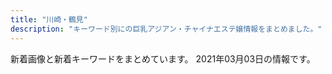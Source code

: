 ```yaml
---
title: "川崎・鶴見"
description: "キーワード別にの巨乳アジアン・チャイナエステ嬢情報をまとめました。"
---
```


新着画像と新着キーワードをまとめています。
2021年03月03日の情報です。

<DmmAffiliateIns />
<KeywordTable
  shops={
    [
    {
        "img_links": [],
        "keywords": {},
        "station": "JR\u9db4\u898b\u99c5\u6771\u53e3",
        "name": "GooD",
        "url": "http://good.abnavi.info/"
    },
    {
        "name": "Yulala",
        "station": "JR\u9db4\u898b\u99c5\u6771\u53e3",
        "img_links": [
            "http://esthe-heal.com/staff/kana/01mb.jpg",
            "http://esthe-heal.com/staff/momo/01.jpg",
            "http://esthe-heal.com/staff/yuyu/01mb.jpg",
            "http://esthe-heal.com/img/ttl_staff.png",
            "http://esthe-heal.com/staff/kaori/01.jpg",
            "http://esthe-heal.com/img/ttl_wnew.png",
            "http://esthe-heal.com/staff/sakura/01mb.jpg",
            "http://esthe-heal.com/staff/sizuka/01.jpg",
            "http://esthe-heal.com/staff/haruna/01.jpg",
            "http://esthe-heal.com/staff/rubi/01.jpg",
            "http://esthe-heal.com/staff/miho/01.jpg",
            "http://esthe-heal.com/img/link/koko_234x60.png",
            "http://esthe-heal.com/i/files/homeimg.jpg",
            "http://esthe-heal.com/staff/miho/01mb.jpg",
            "http://esthe-heal.com/staff/kana/01.jpg",
            "http://esthe-heal.com/staff/rui/01.jpg",
            "http://esthe-heal.com/staff/rubi/01mb.jpg",
            "http://esthe-heal.com/staff/yuki/01.jpg",
            "http://esthe-heal.com/img/ttl_pickup.png",
            "http://esthe-heal.com/staff/sayuri/01mb.jpg",
            "http://esthe-heal.com/staff/aya/01mb.jpg",
            "http://esthe-heal.com/staff/yuyu/01.jpg",
            "http://esthe-heal.com/staff/sakura/01.jpg",
            "http://esthe-heal.com/staff/sizuka/01mb.jpg",
            "http://esthe-heal.com/pic/head.jpg",
            "http://esthe-heal.com/staff/momo/01mb.jpg",
            "http://esthe-heal.com/staff/rui/01mb.jpg",
            "http://esthe-heal.com/staff/yuki/01mb.jpg",
            "http://esthe-heal.com/staff/kaori/01mb.jpg",
            "http://esthe-heal.com/img/ttl_mobile.png",
            "http://esthe-heal.com/staff/haruna/01mb.jpg",
            "http://esthe-heal.com/staff/mimi/01.jpg",
            "http://esthe-heal.com/staff/mimi/01mb.jpg",
            "http://esthe-heal.com/staff/sayuri/01.jpg",
            "http://esthe-heal.com/staff/aya/01.jpg",
            "http://esthe-heal.com/img/ttl_recbnr.png",
            "http://esthe-heal.com/img/att.jpg"
        ],
        "url": "http://esthe-heal.com/",
        "keywords": {
            "C": 23
        }
    },
    {
        "url": "http://nymphe-est.xyz/",
        "img_links": [
            "http://nymphe-est.xyz/img/tel2.png",
            "http://nymphe-est.xyz/img/cast2/img2-s.jpg",
            "http://nymphe-est.xyz/img/cast2/img2.jpg",
            "http://nymphe-est.xyz/img/cast2/img3-s.jpg",
            "http://nymphe-est.xyz/img/cast1/img1-s.jpg",
            "http://nymphe-est.xyz/img/cast3/img1-s.jpg",
            "http://nymphe-est.xyz/img/slide2-1.jpg",
            "http://nymphe-est.xyz/img/cast3/img1.jpg",
            "http://nymphe-est.xyz/img/cast5/img1.jpg",
            "http://nymphe-est.xyz/img/cp-desc1.png",
            "http://nymphe-est.xyz/img/slide2-3.jpg",
            "http://nymphe-est.xyz/img/cast2/img3.jpg",
            "http://nymphe-est.xyz/img/cg04.jpg",
            "http://nymphe-est.xyz/img/h1.png",
            "http://nymphe-est.xyz/img/tit2.png",
            "http://nymphe-est.xyz/img/tit1.png",
            "http://nymphe-est.xyz/img/cast1/img2-s.jpg",
            "http://nymphe-est.xyz/img/m1.png",
            "http://nymphe-est.xyz/img/cast1/img2.jpg",
            "http://nymphe-est.xyz/img/cast5/img3-s.jpg",
            "http://nymphe-est.xyz/img/cast2/img1.jpg",
            "http://nymphe-est.xyz/img/cast5/img2.jpg",
            "http://nymphe-est.xyz/img/cast3/img3.jpg",
            "http://nymphe-est.xyz/img/m2.png",
            "http://nymphe-est.xyz/img/cast6/img1.jpg",
            "http://nymphe-est.xyz/img/cast2/img1-s.jpg",
            "http://nymphe-est.xyz/img/cast3/img3-s.jpg",
            "http://nymphe-est.xyz/img/cg01.jpg",
            "http://nymphe-est.xyz/img/open.png",
            "http://nymphe-est.xyz/img/m6.png",
            "http://nymphe-est.xyz/img/cp-ttl.png",
            "http://nymphe-est.xyz/img/cast6/img2.jpg",
            "http://nymphe-est.xyz/img/slide2-4.jpg",
            "http://nymphe-est.xyz/img/m5.png",
            "http://nymphe-est.xyz/img/cast5/img1-s.jpg",
            "http://nymphe-est.xyz/img/cast4/img1-s.jpg",
            "http://nymphe-est.xyz/img/cast3/img2-s.jpg",
            "http://nymphe-est.xyz/img/tit5.png",
            "http://nymphe-est.xyz/img/cast4/img2.jpg",
            "http://nymphe-est.xyz/img/cp-desc1sp.png",
            "http://nymphe-est.xyz/img/m3.png",
            "http://nymphe-est.xyz/img/cast5/img2-s.jpg",
            "http://nymphe-est.xyz/img/phone.png",
            "http://nymphe-est.xyz/img/cast6/img3.jpg",
            "http://nymphe-est.xyz/img/cast4/img1.jpg",
            "http://nymphe-est.xyz/img/cast3/img2.jpg",
            "http://nymphe-est.xyz/img/cast6/img2-s.jpg",
            "http://nymphe-est.xyz/img/cast6/img3-s.jpg",
            "http://nymphe-est.xyz/img/tit3.png",
            "http://nymphe-est.xyz/img/tit6.png",
            "http://nymphe-est.xyz/img/cg02.jpg",
            "http://nymphe-est.xyz/img/slide2-2.jpg",
            "http://nymphe-est.xyz/img/cg03.jpg",
            "http://nymphe-est.xyz/img/cast6/img1-s.jpg",
            "http://nymphe-est.xyz/img/tit4.png",
            "http://nymphe-est.xyz/img/cast5/img3.jpg",
            "http://nymphe-est.xyz/img/cast4/img2-s.jpg",
            "http://nymphe-est.xyz/img/m4.png",
            "http://nymphe-est.xyz/img/cast1/img1.jpg"
        ],
        "station": "JR\u77e2\u5411\u99c5",
        "name": "For You",
        "keywords": {
            "D": 14,
            "E": 14
        }
    },
    {
        "img_links": [
            "http://lucky.esnavi.work/2/uploadimg/1609855429.jpeg",
            "http://lucky.esnavi.work/2/uploadimg/1609855626.jpeg",
            "http://lucky.esnavi.work/2/uploadimg/1612246410.jpeg",
            "http://lucky.esnavi.work/m.jpg",
            "http://lucky.esnavi.work/2/uploadimg/1609855512.jpeg",
            "http://lucky.esnavi.work/sys2.jpg",
            "http://lucky.esnavi.work/2/uploadimg/1609856021.jpeg",
            "http://lucky.esnavi.work/sys1.jpg",
            "http://lucky.esnavi.work/int1.png",
            "http://lucky.esnavi.work/news.jpg",
            "http://lucky.esnavi.work/head.jpg",
            "http://lucky.esnavi.work/staff_t.jpg",
            "http://lucky.esnavi.work/2/uploadimg/1609855912.jpeg",
            "http://lucky.esnavi.work/2/uploadimg/1609854808.jpeg",
            "http://lucky.esnavi.work/2/uploadimg/1609854972.jpeg",
            "http://lucky.esnavi.work/s1.png"
        ],
        "station": "JR\u5ddd\u5d0e\u99c5\u6771\u53e3",
        "keywords": {
            "\u80f8": 1,
            "89": 4,
            "88": 1,
            "90": 2,
            "92": 1
        },
        "name": "LUCKY",
        "url": "http://lucky.esnavi.work/"
    },
    {
        "name": "\u30af\u30e9\u30a6\u30f3\u30fbCrown",
        "station": "JR\u9db4\u898b\u99c5",
        "img_links": [
            "http://www.crownman.tank.jp/images/lyb.png",
            "http://www.crownman.tank.jp/public/20210226-091700-151.jpeg",
            "http://www.crownman.tank.jp/public/20201016-024617-911.jpeg",
            "http://www.crownman.tank.jp/public/20200922-152824-158.jpeg",
            "http://www.crownman.tank.jp/public/20210205-163450-850.jpeg",
            "http://www.crownman.tank.jp/public/20210217-094543-773.jpeg",
            "http://www.crownman.tank.jp/images/h01.jpg",
            "http://www.crownman.tank.jp/public/20210227-233346-627.jpeg",
            "http://www.crownman.tank.jp/public/20191102-172721-416.jpeg",
            "http://www.crownman.tank.jp/images/guest.png",
            "http://www.crownman.tank.jp/public/20181102-021419-221.jpeg",
            "http://www.crownman.tank.jp/public/20190928-232507-304.jpeg",
            "http://www.crownman.tank.jp/public/20181102-021325-742.jpeg",
            "http://www.crownman.tank.jp/images/scrollToTop.png",
            "http://www.crownman.tank.jp/images/h5.jpg",
            "http://www.crownman.tank.jp/public/20210214-132800-589.jpeg",
            "http://www.crownman.tank.jp/public/20181102-021343-999.jpeg",
            "http://www.crownman.tank.jp/images/h3.jpg",
            "http://www.crownman.tank.jp/ueditor/php/upload/image/20200828/1598625782230952.jpeg",
            "http://www.crownman.tank.jp/public/20190809-023452-629.jpeg",
            "http://www.crownman.tank.jp/public/20191220-000813-127.jpeg",
            "http://www.crownman.tank.jp/public/20210219-091840-338.jpeg",
            "http://www.crownman.tank.jp/public/20190516-130732-500.jpeg",
            "http://www.crownman.tank.jp/public/20190404-200155-177.jpeg",
            "http://www.crownman.tank.jp/public/20181126-115300-843.jpeg",
            "http://www.crownman.tank.jp/images/h4.jpg",
            "http://www.crownman.tank.jp/public/20210208-142304-974.jpeg",
            "http://www.crownman.tank.jp/images/jt.png",
            "http://www.crownman.tank.jp/images/fj.png",
            "http://www.crownman.tank.jp/images/br1.png",
            "http://www.crownman.tank.jp/public/20190321-014538-796.jpeg",
            "http://www.crownman.tank.jp/public/20191115-170126-469.jpeg",
            "http://www.crownman.tank.jp/public/20210129-124855-823.jpeg",
            "http://www.crownman.tank.jp/public/20201225-105416-366.jpeg",
            "http://www.crownman.tank.jp/images/xw.png",
            "http://www.crownman.tank.jp/public/20201114-223303-188.jpeg",
            "http://www.crownman.tank.jp/public/20191208-161631-393.jpeg",
            "http://www.crownman.tank.jp/public/20200829-001214-615.jpeg",
            "http://www.crownman.tank.jp/public/20181102-021404-733.jpeg",
            "http://www.crownman.tank.jp/public/20181103-143855-981.jpeg",
            "http://www.crownman.tank.jp/public/20210225-132107-806.jpeg",
            "http://www.crownman.tank.jp/public/20210205-013920-405.jpeg",
            "http://www.crownman.tank.jp/ueditor/php/upload/image/20181102/1541123069868367.jpg",
            "http://www.crownman.tank.jp/images/lj.png",
            "http://www.crownman.tank.jp/images/h02.jpg",
            "http://www.crownman.tank.jp/public/20201015-184159-562.jpeg",
            "http://www.crownman.tank.jp/public/20190410-032921-983.jpeg",
            "http://www.crownman.tank.jp/public/20191122-211211-352.jpeg",
            "http://www.crownman.tank.jp/public/20200829-204316-579.jpeg",
            "http://www.crownman.tank.jp/public/20190928-012818-601.png",
            "http://www.crownman.tank.jp/images/zj.png",
            "http://www.crownman.tank.jp/public/20201024-121027-887.jpeg",
            "http://www.crownman.tank.jp/public/20190614-225752-699.jpeg",
            "http://www.crownman.tank.jp/public/20190512-114325-285.jpeg",
            "http://www.crownman.tank.jp/public/20201010-151120-691.jpeg",
            "http://www.crownman.tank.jp/public/20190103-235102-103.jpeg",
            "http://www.crownman.tank.jp/images/br.png",
            "http://www.crownman.tank.jp/public/20191030-124226-262.jpeg",
            "http://www.crownman.tank.jp/public/20201211-095449-581.jpeg",
            "http://www.crownman.tank.jp/public/20210128-093735-441.jpeg",
            "http://www.crownman.tank.jp/images/contact.png",
            "http://www.crownman.tank.jp/public/20181101-091932-723.jpeg",
            "http://www.crownman.tank.jp/public/20201211-095701-493.jpeg"
        ],
        "url": "http://www.crownman.tank.jp/",
        "keywords": {
            "\u4e73": 2
        }
    },
    {
        "name": "\u307c\u304f\u306e\u30c7\u30ea\u30a8\u30b9\u30c6",
        "url": "http://deli-esthe.jpn.mn/",
        "img_links": [
            "http://deli-esthe.jpn.mn/images/top.jpg",
            "http://deli-esthe.jpn.mn/images/sp_tit_staff01.png",
            "http://deli-esthe.jpn.mn/photos/sites/66/2020/10/2020100319272810.jpg",
            "http://deli-esthe.jpn.mn/photos/sites/66/2020/10/2020100319300327.jpg",
            "http://deli-esthe.jpn.mn/images/tit_staff02.png",
            "http://deli-esthe.jpn.mn/photos/sites/66/2020/06/2020062113130967.jpg",
            "http://deli-esthe.jpn.mn/photos/sites/66/2020/10/2020100319265441.jpg",
            "http://deli-esthe.jpn.mn/images/tit_new.png",
            "http://deli-esthe.jpn.mn/images/room3.jpg",
            "http://deli-esthe.jpn.mn/images/tit_staff01.png",
            "http://deli-esthe.jpn.mn/images/sp_tit_staff02.png",
            "http://deli-esthe.jpn.mn/photos/sites/66/2020/10/2020101912375463.jpg",
            "http://deli-esthe.jpn.mn/images/room2.jpg",
            "http://deli-esthe.jpn.mn/photos/sites/66/2020/06/2020062611321468.jpg",
            "http://deli-esthe.jpn.mn/images/sp_tit_new.png",
            "http://deli-esthe.jpn.mn/images/sp_tit_therapist.png",
            "http://deli-esthe.jpn.mn/images/sp_top.jpg",
            "http://deli-esthe.jpn.mn/photos/sites/66/2020/10/2020100411161767.jpg",
            "http://deli-esthe.jpn.mn/photos/sites/66/2019/12/2019120317372670.jpg",
            "http://deli-esthe.jpn.mn/images/card.jpg",
            "http://deli-esthe.jpn.mn/images/room4.jpg",
            "http://deli-esthe.jpn.mn/photos/sites/66/2019/12/2019120511182484.jpg",
            "http://deli-esthe.jpn.mn/photos/sites/66/2020/10/2020100411161121.jpg",
            "http://deli-esthe.jpn.mn/photos/sites/66/2019/12/2019120317385167.jpg",
            "http://deli-esthe.jpn.mn/photos/sites/66/2020/10/2020100318512022.jpg",
            "http://deli-esthe.jpn.mn/images/img_tel.png",
            "http://deli-esthe.jpn.mn/photos/sites/66/2020/10/2020100318511352.jpg",
            "http://deli-esthe.jpn.mn/images/tit_therapist.png",
            "http://deli-esthe.jpn.mn/images/room1.jpg",
            "http://deli-esthe.jpn.mn/photos/sites/66/2020/10/202010031927555.jpg",
            "http://deli-esthe.jpn.mn/photos/sites/66/2020/10/2020100319264630.jpg",
            "http://deli-esthe.jpn.mn/images/maining.jpg"
        ],
        "station": "JR\u5ddd\u5d0e\u99c5\u6771\u53e3",
        "keywords": {
            "E": 6,
            "87": 22,
            "82": 4,
            "86": 22,
            "85": 10,
            "D": 52
        }
    },
    {
        "station": "JR\u9db4\u898b\u99c5\u6771\u53e3",
        "name": "Men\u2019s Pal Spa\u30fb\u30e1\u30f3\u30ba\u30d1\u30eb\u30b9\u30d1",
        "img_links": [
            "https://www.pal-spa.com/img/blog/palspa_blog_20191201_aica2.jpg",
            "https://www.pal-spa.com/img/girl/main/smain29126f46703ae5614cc6531d2d744ef64cb.jpg",
            "https://www.pal-spa.com/img/girl/list/slist34fb1e5b054a6796aafb6d24f36ac90950.jpg",
            "https://www.pal-spa.com/img/blog/postimage20191201160850.jpg",
            "https://www.pal-spa.com/img/girl/main/smain2924975d1e88a92635112090a18fddfe496.jpg",
            "https://www.pal-spa.com/img/blog/palspa_blog_20191201_kiki2.jpg",
            "https://www.pal-spa.com/img/girl/main/smain312cf1a94bbeb47fd61d9c8a0ac5715f220.jpg",
            "https://www.pal-spa.com/img/blog/postimage20200316071533.jpg",
            "https://www.pal-spa.com/img/girl/list/swest259a92ee295305fdbc6e4cd5a68dad5216.jpg",
            "https://www.pal-spa.com/img/blog/palspa_blog_20210120_haruka3.jpg",
            "https://www.pal-spa.com/img/girl/list/slist256b08026e0fe59c124751f4ba2dce9484.jpg",
            "https://www.pal-spa.com/img/girl/main/smain314f04254ecea9c57f49748c46b01a7664c.jpg",
            "https://www.pal-spa.com/img/girl/list/sface9b20525be57ec14c2cab254b7f38bd4df.jpg",
            "https://www.pal-spa.com/img/girl/list/swest32552450a07c5e6fcf616569ce56276f28.jpg",
            "https://www.pal-spa.com/img/girl/main/smain313cf1a94bbeb47fd61d9c8a0ac5715f220.jpg",
            "https://www.pal-spa.com/img/girl/main/smain81aaf0584954cf78c6fa0e4d5235d359c9.jpg",
            "https://www.pal-spa.com/img/blog/palspa_blog_20191201_aica4.jpg",
            "https://www.pal-spa.com/img/girl/list/swest95fea8ce189d2417d922eb9079627b3ac.jpg",
            "https://www.pal-spa.com/img/blog/palspa_blog_20210120_haruka4.jpg",
            "https://www.pal-spa.com/img/blog/palspa_blog_20200113_miyuki8.jpg",
            "https://www.pal-spa.com/img/girl/main/smain215a4782a043e7ca29f58aba8d6552a2d6e.jpg",
            "https://www.pal-spa.com/img/blog/postimage20190615060904.jpg",
            "https://www.pal-spa.com/img/blog/palspa_blog_20191204_erica7.jpg",
            "https://www.pal-spa.com/img/girl/list/sface8aaf0584954cf78c6fa0e4d5235d359c9.jpg",
            "https://www.pal-spa.com/img/blog/palspa_blog_20191204_izumi3.jpg",
            "https://www.pal-spa.com/img/blog/palspa_blog_20200113_miyuki6.jpg",
            "https://www.pal-spa.com/img/girl/list/slist2384c844601b0fd2f7aabfe4a5a12163b7.jpg",
            "https://www.pal-spa.com/img/blog/palspa_blog_20200113_miyuki2.jpg",
            "https://www.pal-spa.com/img/girl/main/smain821caefc8aa890323cc659f5abf9da1937.jpg",
            "https://www.pal-spa.com/img/blog/palspa_blog_20191201_kiki3.jpg",
            "https://www.pal-spa.com/img/blog/palspa_blog_20191201_aica1.jpg",
            "https://www.pal-spa.com/img/girl/main/smain2352be10adc295a0fc3adfdb5b77838c4a7.jpg",
            "https://www.pal-spa.com/img/girl/main/smain321552450a07c5e6fcf616569ce56276f28.jpg",
            "https://www.pal-spa.com/img/girl/list/slist9224bead323710d8ed7f0640125518c54.jpg",
            "https://www.pal-spa.com/img/blog/palspa_blog_20200316_aya3.jpg",
            "https://www.pal-spa.com/img/girl/main/smain3448922ce8484534d2b75a91ab7a300e6de.jpg",
            "https://www.pal-spa.com/img/blog/palspa_blog_20191201_yui2.jpg",
            "https://www.pal-spa.com/img/blog/palspa_blog_20200316_aya6.jpg",
            "https://www.pal-spa.com/img/girl/list/sface31f19f00dae05be97f6dce6cb5dbe8eec8.jpg",
            "https://www.pal-spa.com/img/girl/main/smain283aa054b0383cc218664f07c55c4e1d3f0.jpg",
            "https://www.pal-spa.com/img/blog/palspa_blog_20200316_aya9.jpg",
            "https://www.pal-spa.com/img/girl/main/smain254b45d339d6509c6b7779e499e2a9b6ba6.jpg",
            "https://www.pal-spa.com/img/girl/main/smain2342be10adc295a0fc3adfdb5b77838c4a7.jpg",
            "https://www.pal-spa.com/img/girl/list/swest31f19f00dae05be97f6dce6cb5dbe8eec8.jpg",
            "https://www.pal-spa.com/img/girl/list/sface2934a16061b4519bc353f475021810bbc2.jpg",
            "https://www.pal-spa.com/img/blog/palspa_blog_20200803_ai6.jpg",
            "https://www.pal-spa.com/img/blog/palspa_blog_20200316_aya8.jpg",
            "https://www.pal-spa.com/img/blog/palspa_blog_20200316_aya1.jpg",
            "https://www.pal-spa.com/img/material/noimg_b.jpg",
            "https://www.pal-spa.com/img/girl/main/smain251b45d339d6509c6b7779e499e2a9b6ba6.jpg",
            "https://www.pal-spa.com/img/girl/pickup/pickup20200104064211.jpg",
            "https://www.pal-spa.com/img/blog/palspa_blog_20191204_izumi7.jpg",
            "https://www.pal-spa.com/img/blog/palspa_blog_20191204_izumi5.jpg",
            "https://www.pal-spa.com/img/material/massage_sentai3.jpg",
            "https://www.pal-spa.com/img/girl/list/sface232be10adc295a0fc3adfdb5b77838c4a7.jpg",
            "https://www.pal-spa.com/img/girl/main/smain255b45d339d6509c6b7779e499e2a9b6ba6.jpg",
            "https://www.pal-spa.com/img/blog/palspa_blog_20191201_yui3.jpg",
            "https://www.pal-spa.com/img/girl/main/smain44b39a706bac6618b1571f7fdf4631427d.jpg",
            "https://www.pal-spa.com/img/girl/pickup/pickup20200923134207.jpg",
            "https://www.pal-spa.com/img/camp/camp_20210201.jpg",
            "https://www.pal-spa.com/img/girl/list/slist29b91c9bcc8e157811f43836e0e81c7a7e.jpg",
            "https://www.pal-spa.com/img/blog/palspa_blog_20191201_yui6.jpg",
            "https://www.pal-spa.com/img/blog/palspa_blog_20200113_miyuki1.jpg",
            "https://www.pal-spa.com/img/blog/palspa_blog_20191204_izumi1.jpg",
            "https://www.pal-spa.com/img/girl/list/swest21a4782a043e7ca29f58aba8d6552a2d6e.jpg",
            "https://www.pal-spa.com/img/camp/20210303_newface.jpg",
            "https://www.pal-spa.com/img/girl/main/smain94ef1bf25458f90407a4281129029fee02.jpg",
            "https://www.pal-spa.com/img/blog/postimage20191205024522.jpg",
            "https://www.pal-spa.com/img/blog/palspa_blog_20200803_ai8.jpg",
            "https://www.pal-spa.com/img/blog/palspa_blog_20200113_miyuki3.jpg",
            "https://www.pal-spa.com/img/blog/palspa_blog_20200316_aya10.jpg",
            "https://www.pal-spa.com/img/girl/main/smain32344cc176e6519c5cfcaa30cdb6b3d4ae6.jpg",
            "https://www.pal-spa.com/img/girl/main/smain841caefc8aa890323cc659f5abf9da1937.jpg",
            "https://www.pal-spa.com/img/blog/palspa_blog_20191201_aica7.jpg",
            "https://www.pal-spa.com/img/blog/postimage20190909035711.jpg",
            "https://www.pal-spa.com/img/girl/list/sface3c2ba25b14b61f54befa1ec672e487350.jpg",
            "https://www.pal-spa.com/img/girl/list/sface32552450a07c5e6fcf616569ce56276f28.jpg",
            "https://www.pal-spa.com/img/girl/list/slist31991bce11ee745ecab812af3ff1cb34c6.jpg",
            "https://www.pal-spa.com/img/material/noimg_m.jpg",
            "https://www.pal-spa.com/img/camp/camp_20210101min75.jpg",
            "https://www.pal-spa.com/img/blog/postimage20191201162035.jpg",
            "https://www.pal-spa.com/img/blog/palspa_blog_20191204_izumi6.jpg",
            "https://www.pal-spa.com/img/blog/palspa_blog_20200803_ai3.jpg",
            "https://www.pal-spa.com/img/girl/main/smain2332be10adc295a0fc3adfdb5b77838c4a7.jpg",
            "https://www.pal-spa.com/img/girl/main/smain93489e4bc2f68cb6c1df5f2c0780e53ef2.jpg",
            "https://www.pal-spa.com/img/girl/main/smain92489e4bc2f68cb6c1df5f2c0780e53ef2.jpg",
            "https://www.pal-spa.com/img/blog/palspa_blog_20200803_ai5.jpg",
            "https://www.pal-spa.com/img/blog/postimage20191201160113.jpg",
            "https://www.pal-spa.com/img/blog/palspa_blog_20200113_miyuki7.jpg",
            "https://www.pal-spa.com/img/blog/palspa_blog_20200316_aya4.jpg",
            "https://www.pal-spa.com/img/girl/list/sface41179e3d7fbd9c1dd52f6aa2a671ce0bd.jpg",
            "https://www.pal-spa.com/img/girl/main/smain315f04254ecea9c57f49748c46b01a7664c.jpg",
            "https://www.pal-spa.com/img/girl/main/smain285aa054b0383cc218664f07c55c4e1d3f0.jpg",
            "https://www.pal-spa.com/img/girl/main/smain241254584407bed049e349a41c5443a4345.jpg",
            "https://www.pal-spa.com/img/blog/postimage20190823184018.jpg",
            "https://www.pal-spa.com/img/blog/palspa_blog_20200803_ai7.jpg",
            "https://www.pal-spa.com/img/blog/palspa_blog_20191204_erica5.jpg",
            "https://www.pal-spa.com/img/blog/palspa_blog_20191204_erica3.jpg",
            "https://www.pal-spa.com/img/blog/palspa_blog_20191201_yui4.jpg",
            "https://www.pal-spa.com/img/blog/postimage20210128110639.jpg",
            "https://www.pal-spa.com/img/girl/pickup/pickup20210120104719.jpg",
            "https://www.pal-spa.com/img/blog/palspa_blog_20191204_erica6.jpg",
            "https://www.pal-spa.com/img/girl/list/sface259a92ee295305fdbc6e4cd5a68dad5216.jpg",
            "https://www.pal-spa.com/img/girl/main/smain349afba4e500f33ea543f800c8238c1f49.jpg",
            "https://www.pal-spa.com/img/girl/main/smain295c66d8a8ea77ad563b7a5d4d245be38c5.jpg",
            "https://www.pal-spa.com/img/girl/list/swest41179e3d7fbd9c1dd52f6aa2a671ce0bd.jpg",
            "https://www.pal-spa.com/img/girl/main/smain284aa054b0383cc218664f07c55c4e1d3f0.jpg",
            "https://www.pal-spa.com/img/blog/palspa_blog_20191204_izumi4.jpg",
            "https://www.pal-spa.com/img/girl/main/smain91489e4bc2f68cb6c1df5f2c0780e53ef2.jpg",
            "https://www.pal-spa.com/img/girl/list/slist21c8c7f499c3f4da854e401c53978a3677.jpg",
            "https://www.pal-spa.com/img/girl/main/smain2944975d1e88a92635112090a18fddfe496.jpg",
            "https://www.pal-spa.com/img/material/image_auth.png",
            "https://www.pal-spa.com/img/blog/palspa_blog_20191204_erica4.jpg",
            "https://www.pal-spa.com/img/girl/list/sface34fb1e5b054a6796aafb6d24f36ac90950.jpg",
            "https://www.pal-spa.com/img/girl/main/smain424a6d03832c91a865b6562a3dc842e51a.jpg",
            "https://www.pal-spa.com/img/blog/palspa_blog_20210120_haruka6.jpg",
            "https://www.pal-spa.com/img/blog/palspa_blog_20191201_kiki7.jpg",
            "https://www.pal-spa.com/img/material/massage_siatu2.jpg",
            "https://www.pal-spa.com/img/girl/main/smain851caefc8aa890323cc659f5abf9da1937.jpg",
            "https://www.pal-spa.com/img/blog/palspa_blog_20200316_aya7.jpg",
            "https://www.pal-spa.com/img/blog/postimage20200112225143.jpg",
            "https://www.pal-spa.com/img/material/noimg_west.jpg",
            "https://www.pal-spa.com/img/girl/main/smain411179e3d7fbd9c1dd52f6aa2a671ce0bd.jpg",
            "https://www.pal-spa.com/img/girl/pickup/pickup20200822150116.jpg",
            "https://www.pal-spa.com/img/material/massage_sentai1.jpg",
            "https://www.pal-spa.com/img/blog/palspa_blog_20191201_kiki6.jpg",
            "https://www.pal-spa.com/img/blog/palspa_blog_20191201_aica3.jpg",
            "https://www.pal-spa.com/img/material/massage_siatu3.jpg",
            "https://www.pal-spa.com/img/blog/palspa_blog_20200316_aya11.jpg",
            "https://www.pal-spa.com/img/girl/list/swest232be10adc295a0fc3adfdb5b77838c4a7.jpg",
            "https://www.pal-spa.com/img/girl/list/sface21a4782a043e7ca29f58aba8d6552a2d6e.jpg",
            "https://www.pal-spa.com/img/girl/main/smain32544cc176e6519c5cfcaa30cdb6b3d4ae6.jpg",
            "https://www.pal-spa.com/img/girl/main/smain242efb09e433a238cc9c94272805945bf96.jpg",
            "https://www.pal-spa.com/img/girl/main/smain3458922ce8484534d2b75a91ab7a300e6de.jpg",
            "https://www.pal-spa.com/img/girl/list/swest2815022380c60cdc7043c4ec074cee02f5.jpg",
            "https://www.pal-spa.com/img/blog/palspa_blog_20210120_haruka5.jpg",
            "https://www.pal-spa.com/img/girl/main/smain212a4782a043e7ca29f58aba8d6552a2d6e.jpg",
            "https://www.pal-spa.com/img/blog/palspa_blog_20191201_aica6.jpg",
            "https://www.pal-spa.com/img/blog/palspa_blog_20191201_yui1.jpg",
            "https://www.pal-spa.com/img/camp/camp_20210303sp.jpg",
            "https://www.pal-spa.com/img/girl/list/slist2803b6e28547718e5f6d36e0d1c631fbcd.jpg",
            "https://www.pal-spa.com/img/girl/main/smain213a4782a043e7ca29f58aba8d6552a2d6e.jpg",
            "https://www.pal-spa.com/img/girl/list/swest2934a16061b4519bc353f475021810bbc2.jpg",
            "https://www.pal-spa.com/img/blog/palspa_blog_20191201_yui7.jpg",
            "https://www.pal-spa.com/img/blog/palspa_blog_20200113_miyuki5.jpg",
            "https://www.pal-spa.com/img/girl/main/smain341fb1e5b054a6796aafb6d24f36ac90950.jpg",
            "https://www.pal-spa.com/img/girl/main/smain253b45d339d6509c6b7779e499e2a9b6ba6.jpg",
            "https://www.pal-spa.com/img/girl/list/sface24254584407bed049e349a41c5443a4345.jpg",
            "https://www.pal-spa.com/img/girl/main/smain339afba4e500f33ea543f800c8238c1f49.jpg",
            "https://www.pal-spa.com/img/girl/list/swest81caefc8aa890323cc659f5abf9da1937.jpg",
            "https://www.pal-spa.com/img/girl/main/smain2322be10adc295a0fc3adfdb5b77838c4a7.jpg",
            "https://www.pal-spa.com/img/blog/palspa_blog_20200113_miyuki4.jpg",
            "https://www.pal-spa.com/img/girl/main/smain2312be10adc295a0fc3adfdb5b77838c4a7.jpg",
            "https://www.pal-spa.com/img/blog/palspa_blog_20200316_aya5.jpg",
            "https://www.pal-spa.com/img/blog/palspa_blog_20191204_erica1.jpg",
            "https://www.pal-spa.com/img/blog/postimage20200805131611.jpg",
            "https://www.pal-spa.com/img/girl/main/smain32444cc176e6519c5cfcaa30cdb6b3d4ae6.jpg",
            "https://www.pal-spa.com/img/blog/palspa_blog_20191201_yui5.jpg",
            "https://www.pal-spa.com/img/blog/palspa_blog_20200316_aya2.jpg",
            "https://www.pal-spa.com/img/girl/main/smain31aa1148d56856a2cfde4a3dfdd8d1c5ed.jpg",
            "https://www.pal-spa.com/img/girl/main/smain95ef1bf25458f90407a4281129029fee02.jpg",
            "https://www.pal-spa.com/img/girl/main/smain311813891f0a4f13a5dcec2552f803dff41.jpg",
            "https://www.pal-spa.com/img/girl/main/smain3438922ce8484534d2b75a91ab7a300e6de.jpg",
            "https://www.pal-spa.com/img/material/massage_sentai2.jpg",
            "https://www.pal-spa.com/img/girl/list/slist24940766e3a46af57756429b6407dea11e.jpg",
            "https://www.pal-spa.com/img/girl/list/slist3aa1148d56856a2cfde4a3dfdd8d1c5ed.jpg",
            "https://www.pal-spa.com/img/material/massage_siatu1.jpg",
            "https://www.pal-spa.com/img/girl/list/sface2815022380c60cdc7043c4ec074cee02f5.jpg",
            "https://www.pal-spa.com/img/blog/palspa_blog_20200803_ai2.jpg",
            "https://www.pal-spa.com/img/girl/pickup/pickup20200730025343.jpg",
            "https://www.pal-spa.com/img/blog/palspa_blog_20191201_kiki5.jpg",
            "https://www.pal-spa.com/img/blog/palspa_blog_20200803_ai4.jpg",
            "https://www.pal-spa.com/img/blog/palspa_blog_20191201_kiki4.jpg",
            "https://www.pal-spa.com/img/girl/list/swest3c2ba25b14b61f54befa1ec672e487350.jpg",
            "https://www.pal-spa.com/img/blog/palspa_blog_20200803_ai9.jpg",
            "https://www.pal-spa.com/img/blog/palspa_blog_20200803_ai1.jpg",
            "https://www.pal-spa.com/img/girl/main/smain831caefc8aa890323cc659f5abf9da1937.jpg",
            "https://www.pal-spa.com/img/blog/postimage20191201161433.jpg",
            "https://www.pal-spa.com/img/girl/main/smain211a4782a043e7ca29f58aba8d6552a2d6e.jpg",
            "https://www.pal-spa.com/img/girl/main/smain2934975d1e88a92635112090a18fddfe496.jpg",
            "https://www.pal-spa.com/img/girl/list/slist32552450a07c5e6fcf616569ce56276f28.jpg",
            "https://www.pal-spa.com/img/girl/main/smain32aa1148d56856a2cfde4a3dfdd8d1c5ed.jpg",
            "https://www.pal-spa.com/img/girl/main/smain43f417400ac5884575399559541bcf4c17.jpg",
            "https://www.pal-spa.com/img/girl/list/slist82771fec40d02127b42e7e4941a97d5e8.jpg",
            "https://www.pal-spa.com/img/blog/palspa_blog_20191204_izumi2.jpg",
            "https://www.pal-spa.com/img/girl/list/swest24254584407bed049e349a41c5443a4345.jpg",
            "https://www.pal-spa.com/img/girl/list/slist41179e3d7fbd9c1dd52f6aa2a671ce0bd.jpg",
            "https://www.pal-spa.com/img/blog/palspa_blog_20191201_kiki1.jpg",
            "https://www.pal-spa.com/img/girl/main/smain28209dcea86d45d39c34084233d3f05abd3.jpg",
            "https://www.pal-spa.com/img/girl/main/smain32244cc176e6519c5cfcaa30cdb6b3d4ae6.jpg",
            "https://www.pal-spa.com/img/blog/palspa_blog_20210120_haruka1.jpg",
            "https://www.pal-spa.com/img/blog/palspa_blog_20191201_aica5.jpg",
            "https://www.pal-spa.com/img/girl/list/swest34fb1e5b054a6796aafb6d24f36ac90950.jpg",
            "https://www.pal-spa.com/img/girl/main/smain281fd9bc58195da2c4f8c318534044e362e.jpg",
            "https://www.pal-spa.com/img/blog/postimage20191205024146.jpg",
            "https://www.pal-spa.com/img/blog/palspa_blog_20191204_erica2.jpg",
            "https://www.pal-spa.com/img/material/noimg_f.jpg",
            "https://www.pal-spa.com/img/girl/main/smain214a4782a043e7ca29f58aba8d6552a2d6e.jpg",
            "https://www.pal-spa.com/img/girl/main/smain252b45d339d6509c6b7779e499e2a9b6ba6.jpg",
            "https://www.pal-spa.com/img/girl/main/smain34264ec295988800531cb0f78cdcfbcb9cf.jpg"
        ],
        "url": "https://www.pal-spa.com/",
        "keywords": {
            "\u30c0\u30a4\u30ca\u30de\u30a4\u30c8": 1,
            "100": 1,
            "\u30bb\u30af\u30b7\u30fc": 8,
            "G": 13
        }
    },
    {
        "url": "http://rabbit.est.cm/",
        "img_links": [
            "http://rabbit.est.cm/images/pick.png",
            "http://rabbit.est.cm/photos/sites/29/2020/11/2020110707012088.jpg",
            "http://rabbit.est.cm/images/acc5.jpg",
            "http://rabbit.est.cm/images/s_news.png",
            "http://rabbit.est.cm/photos/sites/29/2017/02/3.jpg",
            "http://rabbit.est.cm/photos/sites/29/2017/04/01.jpg",
            "http://rabbit.est.cm/photos/sites/29/2018/08/2018081709473259.jpg",
            "http://rabbit.est.cm/photos/sites/29/2017/09/2017090411494123.jpg",
            "http://rabbit.est.cm/images/top.jpg",
            "http://rabbit.est.cm/images/nbj3.jpg",
            "http://rabbit.est.cm/images/s_staff.png",
            "http://rabbit.est.cm/photos/sites/29/2017/03/girls03.jpg",
            "http://rabbit.est.cm/images/acc2.jpg",
            "http://rabbit.est.cm/images/nbj2.jpg",
            "http://rabbit.est.cm/images/acc4.jpg",
            "http://rabbit.est.cm/images/acc3.jpg",
            "http://rabbit.est.cm/photos/sites/29/2017/03/188375621118420915.jpg",
            "http://rabbit.est.cm/images/mobile.jpg"
        ],
        "station": "JR\u5ddd\u5d0e\u99c5\u6771\u53e3",
        "name": "\u7e01\u5712",
        "keywords": {
            "86": 16,
            "D": 16
        }
    },
    {
        "keywords": {},
        "img_links": [
            "http://www.iyasi-massage.com/images/staff_one/staff_one_07.png",
            "http://www.iyasi-massage.com/images/staff/sta_04.jpg",
            "http://www.iyasi-massage.com/images/top/top_01.jpg",
            "http://www.iyasi-massage.com/images/staff_image/staff_d06.jpg",
            "http://www.iyasi-massage.com/images/top/top_08.png",
            "http://www.iyasi-massage.com/images/staff/sta_0z12.jpg",
            "http://www.iyasi-massage.com/images/system/syatem_302.jpg",
            "http://www.iyasi-massage.com/images/gallery/gallery_402.jpg",
            "http://www.iyasi-massage.com/images/staff_image/staff_d02.jpg",
            "http://www.iyasi-massage.com/images/top/top_04.jpg",
            "http://www.iyasi-massage.com/images/home/QR.png",
            "http://www.iyasi-massage.com/images/staff/sta_0z9.jpg",
            "http://www.iyasi-massage.com/images/gallery/gallery_103.jpg",
            "http://www.iyasi-massage.com/images/staff/sta_023.jpg",
            "http://www.iyasi-massage.com/images/staff_image/staff_d04.jpg",
            "http://www.iyasi-massage.com/images/gallery/gallery_01.jpg",
            "http://www.iyasi-massage.com/images/staff/sta_01.jpg",
            "http://www.iyasi-massage.com/images/system/syatem_301.jpg",
            "http://www.iyasi-massage.com/images/gallery/gallery_401.jpg",
            "http://www.iyasi-massage.com/images/staff/sta_03.jpg",
            "http://www.iyasi-massage.com/images/home/index_04.jpg",
            "http://www.iyasi-massage.com/images/home/index_page_top.jpg",
            "http://www.iyasi-massage.com/images/staff_image/staff_d05.jpg",
            "http://www.iyasi-massage.com/images/gallery/gallery_101.jpg",
            "http://www.iyasi-massage.com/images/staff/sta_021.jpg",
            "http://www.iyasi-massage.com/images/staff_image/staff_d01.jpg",
            "http://www.iyasi-massage.com/images/gallery/gallery_102.jpg",
            "http://www.iyasi-massage.com/images/gallery/gallery_403.jpg",
            "http://www.iyasi-massage.com/images/gallery/gallery_104.jpg",
            "http://www.iyasi-massage.com/images/staff_one/staff_one_03.jpg",
            "http://www.iyasi-massage.com/images/staff_one/staff_one_05.jpg",
            "http://www.iyasi-massage.com/images/gallery/gallery_top.jpg",
            "http://www.iyasi-massage.com/images/staff/sta_06.jpg",
            "http://www.iyasi-massage.com/images/home/index_03.jpg",
            "http://www.iyasi-massage.com/images/staff/sta_07.jpg",
            "http://www.iyasi-massage.com/images/home/index_qup.jpg",
            "http://www.iyasi-massage.com/images/staff_one/staff_one_02.jpg",
            "http://www.iyasi-massage.com/images/staff_image/staff_d03.jpg",
            "http://www.iyasi-massage.com/images/staff/sta_0z10.jpg",
            "http://www.iyasi-massage.com/images/top/top_02.jpg",
            "http://www.iyasi-massage.com/images/gallery/gallery_404.jpg",
            "http://www.iyasi-massage.com/images/staff/sta_0z8.jpg",
            "http://www.iyasi-massage.com/images/staff/sta_0z2.jpg",
            "http://www.iyasi-massage.com/images/top/top_03.jpg",
            "http://www.iyasi-massage.com/images/staff/sta_0z6.jpg",
            "http://www.iyasi-massage.com/images/top/top_06.jpg",
            "http://www.iyasi-massage.com/images/staff/sta_08.jpg",
            "http://www.iyasi-massage.com/images/staff/sta_010.jpg",
            "http://www.iyasi-massage.com/images/staff_one/staff_one_top.jpg",
            "http://www.iyasi-massage.com/images/staff/staff_top.jpg",
            "http://www.iyasi-massage.com/images/system/syatem_303.jpg",
            "http://www.iyasi-massage.com/images/home/top_qp.jpg",
            "http://www.iyasi-massage.com/images/top/top_05.jpg",
            "http://www.iyasi-massage.com/images/staff_one/staff_one_08.png",
            "http://www.iyasi-massage.com/images/home/index_tel.jpg",
            "http://www.iyasi-massage.com/images/staff_one/staff_one_04.jpg",
            "http://www.iyasi-massage.com/images/staff_one/staff_one_01.jpg"
        ],
        "station": "JR\u5ddd\u5d0e\u99c5\u6771\u53e3",
        "name": "\u6843\u6e90\u90f7",
        "url": "http://www.iyasi-massage.com/"
    },
    {
        "url": "https://tsurumi-mensesthe.com/",
        "keywords": {
            "86": 9,
            "88": 18,
            "85": 18,
            "87": 9,
            "90": 18
        },
        "img_links": [
            "https://tsurumi-mensesthe.com/staff/yura-s2.jpg",
            "https://tsurumi-mensesthe.com/images/esthe3.jpg",
            "https://tsurumi-mensesthe.com/footer/footer-tel.png",
            "https://tsurumi-mensesthe.com/staff/minami-l2.jpg",
            "https://tsurumi-mensesthe.com/staff/sora-l2.jpg",
            "https://tsurumi-mensesthe.com/staff/miki-s1.jpg",
            "https://tsurumi-mensesthe.com/room/room-l2.jpg",
            "https://tsurumi-mensesthe.com/footer/footer-line.png",
            "https://tsurumi-mensesthe.com/images/esthe2.jpg",
            "https://tsurumi-mensesthe.com/staff/satomi-top.jpg",
            "https://tsurumi-mensesthe.com/staff/riri-s2.jpg",
            "https://tsurumi-mensesthe.com/staff/miki-l2.jpg",
            "https://tsurumi-mensesthe.com/staff/yura-l1.jpg",
            "https://tsurumi-mensesthe.com/icon/twitter.png",
            "https://tsurumi-mensesthe.com/staff/satomi-s2.jpg",
            "https://inage-mensesthe.com/icon/facebook.png",
            "https://tsurumi-mensesthe.com/staff/miki-s2.jpg",
            "https://tsurumi-mensesthe.com/staff/sachi-top.jpg",
            "https://tsurumi-mensesthe.com/images/esthe4.jpg",
            "https://tsurumi-mensesthe.com/staff/sachi-l2.jpg",
            "https://tsurumi-mensesthe.com/massage/2021/01/05/stand-by.jpg",
            "https://inage-mensesthe.com/icon/line.png",
            "https://tsurumi-mensesthe.com/massage/2021/02/13/risa-s1.jpg",
            "https://inage-mensesthe.com/icon/yelp.png",
            "https://tsurumi-mensesthe.com/staff/momoka-l1.jpg",
            "https://tsurumi-mensesthe.com/staff/satomi-l3.jpg",
            "https://tsurumi-mensesthe.com/staff/yura-s1.jpg",
            "https://tsurumi-mensesthe.com/staff/sora-top.jpg",
            "https://tsurumi-mensesthe.com/room/room-l3.jpg",
            "https://tsurumi-mensesthe.com/staff/yura-top.jpg",
            "https://tsurumi-mensesthe.com/staff/sachi-l3.jpg",
            "https://tsurumi-mensesthe.com/staff/minami-s1.jpg",
            "https://tsurumi-mensesthe.com/massage/2020/11/22/coco-s3.jpg",
            "https://tsurumi-mensesthe.com/staff/riri-l1.jpg",
            "https://tsurumi-mensesthe.com/staff/miki-top.jpg",
            "https://tsurumi-mensesthe.com/images/clear.png",
            "https://tsurumi-mensesthe.com/footer/footer-staff.png",
            "https://tsurumi-mensesthe.com/staff/momoka-l2.jpg",
            "https://tsurumi-mensesthe.com/staff/momoka-s3.jpg",
            "https://tsurumi-mensesthe.com/staff/sachi-l1.jpg",
            "https://tsurumi-mensesthe.com/staff/yura-s3.jpg",
            "https://tsurumi-mensesthe.com/staff/satomi-l2.jpg",
            "https://inage-mensesthe.com/icon/twitter.png",
            "https://tsurumi-mensesthe.com/massage/2021/03/01/miki-s1.jpg",
            "https://tsurumi-mensesthe.com/staff/sachi-s3.jpg",
            "https://tsurumi-mensesthe.com/images/main-sp.jpg",
            "https://tsurumi-mensesthe.com/staff/satomi-s3.jpg",
            "https://tsurumi-mensesthe.com/staff/satomi-s1.jpg",
            "https://tsurumi-mensesthe.com/staff/minami-s3.jpg",
            "https://tsurumi-mensesthe.com/images/header3.png",
            "https://tsurumi-mensesthe.com/staff/minami-top.jpg",
            "https://tsurumi-mensesthe.com/staff/minami-l3.jpg",
            "https://tsurumi-mensesthe.com/staff/sora-s1.jpg",
            "https://tsurumi-mensesthe.com/room/room-l1.jpg",
            "https://tsurumi-mensesthe.com/icon/facebook.png",
            "https://tsurumi-mensesthe.com/staff/sachi-s4.jpg",
            "https://tsurumi-mensesthe.com/images/main1.jpg",
            "https://tsurumi-mensesthe.com/staff/momoka-top.jpg",
            "https://tsurumi-mensesthe.com/staff/momoka-l3.jpg",
            "https://tsurumi-mensesthe.com/staff/satomi-l1.jpg",
            "https://tsurumi-mensesthe.com/staff/riri-s1.jpg",
            "https://tsurumi-mensesthe.com/staff/yura-l3.jpg",
            "https://tsurumi-mensesthe.com/icon/yelp.png",
            "https://tsurumi-mensesthe.com/staff/sachi-l4.jpg",
            "https://tsurumi-mensesthe.com/staff/momoka-s2.jpg",
            "https://tsurumi-mensesthe.com/staff/riri-top.jpg",
            "https://tsurumi-mensesthe.com/images/esthe1.jpg",
            "https://tsurumi-mensesthe.com/staff/minami-s2.jpg",
            "https://tsurumi-mensesthe.com/staff/momoka-s1.jpg",
            "https://tsurumi-mensesthe.com/staff/sora-l1.jpg",
            "https://tsurumi-mensesthe.com/staff/riri-l2.jpg",
            "https://tsurumi-mensesthe.com/images/qrcode.png",
            "https://tsurumi-mensesthe.com/staff/minami-l1.jpg",
            "https://tsurumi-mensesthe.com/room/room-l4.jpg",
            "https://tsurumi-mensesthe.com/icon/line.png",
            "https://tsurumi-mensesthe.com/staff/yura-l2.jpg",
            "https://tsurumi-mensesthe.com/staff/sachi-s1.jpg",
            "https://tsurumi-mensesthe.com/staff/sora-s2.jpg",
            "https://tsurumi-mensesthe.com/staff/miki-l1.jpg",
            "https://tsurumi-mensesthe.com/staff/sachi-s2.jpg"
        ],
        "station": "JR\u9db4\u898b\u99c5\u897f\u53e3",
        "name": "sweet"
    },
    {
        "url": "http://iyashi-kaze.oks.bz/",
        "keywords": {
            "86": 15,
            "84": 5,
            "D": 15,
            "C": 5
        },
        "station": "JR\u5ddd\u5d0e\u99c5\u6771\u53e3",
        "img_links": [
            "http://iyashi-kaze.oks.bz/images/s_pick.png",
            "http://iyashi-kaze.oks.bz/photos/sites/65/2020/01/2020011010172726.jpg",
            "http://iyashi-kaze.oks.bz/images/room4.jpg",
            "http://iyashi-kaze.oks.bz/images/service4.jpg",
            "http://iyashi-kaze.oks.bz/images/service1.jpg",
            "http://iyashi-kaze.oks.bz/images/service2.jpg",
            "http://iyashi-kaze.oks.bz/images/service3.jpg",
            "http://iyashi-kaze.oks.bz/images/room1.jpg",
            "http://iyashi-kaze.oks.bz/images/s_service.png",
            "http://iyashi-kaze.oks.bz/images/s_link.png",
            "http://iyashi-kaze.oks.bz/images/room3.jpg",
            "http://iyashi-kaze.oks.bz/images/1.jpg",
            "http://iyashi-kaze.oks.bz/images/room6.jpg",
            "http://iyashi-kaze.oks.bz/images/room5.jpg",
            "http://iyashi-kaze.oks.bz/images/s_news.png",
            "http://iyashi-kaze.oks.bz/images/s_staff.png",
            "http://iyashi-kaze.oks.bz/images/end.jpg",
            "http://iyashi-kaze.oks.bz/photos/sites/65/2020/01/202001101017196.jpg",
            "http://iyashi-kaze.oks.bz/images/top.jpg",
            "http://iyashi-kaze.oks.bz/photos/sites/65/2020/01/2020011010173060.jpg",
            "http://iyashi-kaze.oks.bz/photos/sites/65/2020/01/2020011010172383.jpg",
            "http://iyashi-kaze.oks.bz/images/room2.jpg"
        ],
        "name": "\u7652\u3057\u98a8\uff5e\u3044\u3084\u3057\u304b\u305c\uff5e"
    },
    {
        "img_links": [
            "http://baburin.iest.info/photos/sites/2/2018/09/2018091006542340.jpg",
            "http://baburin.iest.info/images/staff0.jpg",
            "http://baburin.iest.info/images/acc1.jpg",
            "http://baburin.iest.info/photos/sites/2/2019/06/2019062312555740.jpg",
            "http://baburin.iest.info/photos/sites/2/2018/06/2018063004421199.jpg",
            "http://baburin.iest.info/photos/sites/2/2019/12/2019121012271150.jpg",
            "http://baburin.iest.info/photos/sites/2/2018/11/2018112214225177.jpg",
            "http://baburin.iest.info/photos/sites/2/2018/12/2018120114132410.jpg",
            "http://baburin.iest.info/photos/sites/2/2019/12/2019121012234134.jpg",
            "http://baburin.iest.info/images/acc.jpg",
            "http://baburin.iest.info/images/top.png",
            "http://baburin.iest.info/photos/sites/2/2019/12/2019121012290043.jpg",
            "http://baburin.iest.info/photos/sites/2/2018/07/2018072409124390.jpg",
            "http://baburin.iest.info/images/s_info.jpg",
            "http://baburin.iest.info/images/s_face.jpg",
            "http://baburin.iest.info/photos/sites/2/2020/02/2020020617495273.jpg",
            "http://baburin.iest.info/photos/sites/2/2019/12/2019121112381870.jpg",
            "http://baburin.iest.info/photos/sites/2/2020/02/2020021216314936.jpg",
            "http://baburin.iest.info/images/s_news.jpg",
            "http://baburin.iest.info/images/s_staff.jpg",
            "http://baburin.iest.info/images/s_pick.jpg",
            "http://baburin.iest.info/photos/sites/2/2020/10/2020100615314175.jpg",
            "http://baburin.iest.info/photos/sites/2/2018/10/2018103017042054.jpg",
            "http://baburin.iest.info/photos/sites/2/2018/03/1.jpg",
            "http://baburin.iest.info/images/mibile.jpg",
            "http://baburin.iest.info/photos/sites/2/2018/06/2018062508384319.jpg"
        ],
        "url": "http://baburin.iest.info/",
        "name": "\u30d0\u30d6\u308a\u3093\u5a18",
        "station": "\u4eac\u6025\u9db4\u898b\u99c5\u6771\u53e3",
        "keywords": {
            "83": 19,
            "82": 19,
            "D": 188,
            "C": 76,
            "85": 57,
            "88": 17,
            "E": 19,
            "87": 133,
            "86": 76
        }
    },
    {
        "url": "http://www.fukuen.in/",
        "img_links": [
            "http://www.fukuen.in/img/girl/extra/ai_20200914_2.jpg",
            "http://www.fukuen.in/img/girl/pickup/pickup20200705191051.jpg",
            "http://www.fukuen.in/img/girl/list/swest8fbaefba79306aed7d52f3369481c4f79.jpg",
            "http://www.fukuen.in/img/camp/20210303_spring.png",
            "http://www.fukuen.in/img/girl/extra/risa_20200923_4.jpg",
            "http://www.fukuen.in/img/girl/main/smain11372fb92a183b52eed6697b1dc18d650f.jpg",
            "http://www.fukuen.in/img/girl/main/smain425ef08e32ca6d2936eee599647ef1be42.jpg",
            "http://www.fukuen.in/img/girl/extra/hotaru200809_1min75.jpg",
            "http://www.fukuen.in/img/material/sentai3.jpg",
            "http://www.fukuen.in/img/material/sentai5rev1.jpg",
            "http://www.fukuen.in/img/material/oil4.jpg",
            "http://www.fukuen.in/img/girl/list/swest11a00cec64c1902f8f81d6458bd81ecc3.jpg",
            "http://www.fukuen.in/img/girl/list/slist8fbaefba79306aed7d52f3369481c4f79.jpg",
            "http://www.fukuen.in/img/material/noimg_m.jpg",
            "http://www.fukuen.in/img/girl/main/smain435ef08e32ca6d2936eee599647ef1be42.jpg",
            "http://www.fukuen.in/img/girl/main/smain113a604c7246ee7ef21ea1371bf0f8ae541.jpg",
            "http://www.fukuen.in/img/girl/main/smain12372fb92a183b52eed6697b1dc18d650f.jpg",
            "http://www.fukuen.in/img/girl/main/smain711ab20435a050b6117e25de016c851a5e.jpg",
            "http://www.fukuen.in/img/material/oil5.jpg",
            "http://www.fukuen.in/img/girl/extra/risa_20200923_1.jpg",
            "http://www.fukuen.in/img/girl/main/smain13372fb92a183b52eed6697b1dc18d650f.jpg",
            "http://www.fukuen.in/img/girl/list/slist1154c6465b3e80f1950af663ae9de86840.jpg",
            "http://www.fukuen.in/img/girl/extra/ai_20200914_1.jpg",
            "http://www.fukuen.in/img/girl/main/smain513f8bf8e4517330b71f7b182328a05400.jpg",
            "http://www.fukuen.in/img/material/arrow_next.png",
            "http://www.fukuen.in/img/girl/main/smain736910286ab0a44682bfc6f093f287b998.jpg",
            "http://www.fukuen.in/img/camp/20200610_shinki.jpg",
            "http://www.fukuen.in/img/material/akasuri2rev1.jpg",
            "http://www.fukuen.in/img/material/akasuri4.jpg",
            "http://www.fukuen.in/img/material/image_auth.png",
            "http://www.fukuen.in/img/material/shiatsu2.jpg",
            "http://www.fukuen.in/img/girl/main/smain21a5f5188f9c41ddb221fc0bead2a8556b.jpg",
            "http://www.fukuen.in/img/material/akasuri6rev1.jpg",
            "http://www.fukuen.in/img/girl/extra/hotaru200809_3min75.jpg",
            "http://www.fukuen.in/img/girl/main/smain114a604c7246ee7ef21ea1371bf0f8ae541.jpg",
            "http://www.fukuen.in/img/girl/main/smain8415e8cbb1c49eb7c8caa026cbfa4e5e53.jpg",
            "http://www.fukuen.in/img/material/noimg_b.jpg",
            "http://www.fukuen.in/img/material/oil6.jpg",
            "http://www.fukuen.in/img/girl/main/smain52fb1c032274e28d599eed619e1bedc3e4.jpg",
            "http://www.fukuen.in/img/girl/main/smain41f486b583999cfcec7913d7843c608159.jpg",
            "http://www.fukuen.in/img/girl/main/smain53fb1c032274e28d599eed619e1bedc3e4.jpg",
            "http://www.fukuen.in/img/girl/main/smain22a5f5188f9c41ddb221fc0bead2a8556b.jpg",
            "http://www.fukuen.in/img/material/sentai2.jpg",
            "http://www.fukuen.in/img/girl/main/smain115a604c7246ee7ef21ea1371bf0f8ae541.jpg",
            "http://www.fukuen.in/img/material/arrow_prev.png",
            "http://www.fukuen.in/img/material/sentai1.jpg",
            "http://www.fukuen.in/img/girl/list/swest4f486b583999cfcec7913d7843c608159.jpg",
            "http://www.fukuen.in/img/girl/list/slist11a00cec64c1902f8f81d6458bd81ecc3.jpg",
            "http://www.fukuen.in/img/girl/list/swest1154c6465b3e80f1950af663ae9de86840.jpg",
            "http://www.fukuen.in/img/girl/extra/risa_20200923_2.jpg",
            "http://www.fukuen.in/img/girl/main/smain12176c3f8b7d0a2900b5557ad186572c1c5.jpg",
            "http://www.fukuen.in/img/material/bath.jpg",
            "http://www.fukuen.in/img/material/sentai6rev1.jpg",
            "http://www.fukuen.in/img/material/oil3.jpg",
            "http://www.fukuen.in/img/girl/list/slist5751a73c1d67d106b755f2a10f214b1fb.jpg",
            "http://www.fukuen.in/img/girl/extra/risa_20200923_5.jpg",
            "http://www.fukuen.in/img/material/akasuri1.jpg",
            "http://www.fukuen.in/img/girl/list/swest1276c3f8b7d0a2900b5557ad186572c1c5.jpg",
            "http://www.fukuen.in/img/material/akasuri5rev1.jpg",
            "http://www.fukuen.in/img/girl/extra/hotaru200809_2min75.jpg",
            "http://www.fukuen.in/img/girl/list/slist21d95f10417cbe687c362ac86a6caaf51.jpg",
            "http://www.fukuen.in/img/girl/main/smain112a604c7246ee7ef21ea1371bf0f8ae541.jpg",
            "http://www.fukuen.in/img/girl/list/swest5751a73c1d67d106b755f2a10f214b1fb.jpg",
            "http://www.fukuen.in/img/girl/main/smain746910286ab0a44682bfc6f093f287b998.jpg",
            "http://www.fukuen.in/img/girl/main/smain721ab20435a050b6117e25de016c851a5e.jpg",
            "http://www.fukuen.in/img/material/oil1.jpg",
            "http://www.fukuen.in/img/girl/main/smain81429f69a5e0facf26b5c596ab5374c79a.jpg",
            "http://www.fukuen.in/img/girl/main/smain23a5f5188f9c41ddb221fc0bead2a8556b.jpg",
            "http://www.fukuen.in/img/girl/pickup/pickup20200705191524.jpg",
            "http://www.fukuen.in/img/material/front.jpg",
            "http://www.fukuen.in/img/material/shiatsu3.jpg",
            "http://www.fukuen.in/img/girl/list/swest25902fb05705d4f4dcd3bb55fc78d46ee.jpg",
            "http://www.fukuen.in/img/girl/main/smain12276c3f8b7d0a2900b5557ad186572c1c5.jpg",
            "http://www.fukuen.in/img/material/oil2.jpg",
            "http://www.fukuen.in/img/material/shiatsu6.jpg",
            "http://www.fukuen.in/img/material/shiatsu1.jpg",
            "http://www.fukuen.in/img/girl/pickup/pickup20200705191440.jpg",
            "http://www.fukuen.in/img/girl/extra/ai_20200914_3.jpg",
            "http://www.fukuen.in/img/girl/extra/ai_20200914_4.jpg",
            "http://www.fukuen.in/img/girl/main/smain83429f69a5e0facf26b5c596ab5374c79a.jpg",
            "http://www.fukuen.in/img/girl/main/smain123f3ae0063654627ed21fdac7f7f732cb0.jpg",
            "http://www.fukuen.in/img/material/sentai4.jpg",
            "http://www.fukuen.in/img/material/shiatsu5rev1.jpg",
            "http://www.fukuen.in/img/girl/extra/hotaru200809_4min75.jpg",
            "http://www.fukuen.in/img/material/akasuri3.jpg",
            "http://www.fukuen.in/img/girl/list/slist126deb548c2a3ab378099293db5afcc041.jpg",
            "http://www.fukuen.in/img/material/noimg_west.jpg",
            "http://www.fukuen.in/img/girl/main/smain11154c6465b3e80f1950af663ae9de86840.jpg",
            "http://www.fukuen.in/img/girl/list/slist48970948df1b5f673ddccf8bdc1c27ca3.jpg",
            "http://www.fukuen.in/img/girl/extra/risa_20200923_3.jpg",
            "http://www.fukuen.in/img/girl/list/slist7a7cd4a2a61a08aea05c874262bd2983c.jpg",
            "http://www.fukuen.in/img/girl/main/smain82429f69a5e0facf26b5c596ab5374c79a.jpg",
            "http://www.fukuen.in/img/girl/list/swest72b8648aae56da25b7c7573dc007cc2de.jpg",
            "http://www.fukuen.in/img/girl/pickup/pickup20200705191159.jpg",
            "http://www.fukuen.in/img/material/shiatsu4rev1.jpg"
        ],
        "keywords": {
            "\u30bb\u30af\u30b7\u30fc": 2,
            "\u80f8": 1,
            "G": 2
        },
        "name": "\u798f\u7e01\u30fbFUKUEN",
        "station": "JR\u9db4\u898b\u99c5\u6771\u53e3"
    },
    {
        "name": "\u5bf5\u6df1\u82b1\u98a8",
        "img_links": [
            "http://kafu.ests.co/images/s_link.jpg",
            "http://kafu.ests.co/images/nbj1.jpg",
            "http://kafu.ests.co/photos/sites/7/2017/10/2017101205420065.jpg",
            "http://kafu.ests.co/photos/sites/7/2017/10/2017100904034561.png",
            "http://kafu.ests.co/images/s_face.jpg",
            "http://kafu.ests.co/images/top.png",
            "http://kafu.ests.co/images/room4.jpg",
            "http://kafu.ests.co/images/n3.jpg",
            "http://kafu.ests.co/images/nbj3.jpg",
            "http://kafu.ests.co/images/s_staff1.jpg",
            "http://kafu.ests.co/images/room3.jpg",
            "http://kafu.ests.co/images/s_mobile.jpg",
            "http://kafu.ests.co/images/face_bj.jpg",
            "http://kafu.ests.co/photos/sites/7/2017/02/2.jpg",
            "http://kafu.ests.co/images/room2.jpg",
            "http://kafu.ests.co/photos/sites/7/2017/10/2017100904034443.png",
            "http://kafu.ests.co/images/face_bj3.jpg",
            "http://kafu.ests.co/images/n1.jpg",
            "http://kafu.ests.co/images/line.jpg",
            "http://kafu.ests.co/images/room1.jpg",
            "http://kafu.ests.co/images/mobile.jpg",
            "http://kafu.ests.co/images/s_news.jpg",
            "http://kafu.ests.co/images/s_pick.jpg",
            "http://kafu.ests.co/photos/sites/7/2017/10/2017101205420191.jpg",
            "http://kafu.ests.co/images/s_staff.jpg",
            "http://kafu.ests.co/photos/sites/7/2017/02/1.jpg"
        ],
        "url": "http://kafu.ests.co/",
        "keywords": {
            "82": 3,
            "83": 3,
            "C": 21
        },
        "station": "JR\u77e2\u5411\u99c5\u897f\u53e3"
    },
    {
        "img_links": [
            "http://asatsuyu-es.com/images/zi_staff.png",
            "http://asatsuyu-es.com/images/newfacetiao.jpg",
            "http://asatsuyu-es.com/images/mobile.jpg",
            "http://asatsuyu-es.com/images/room1.jpg",
            "http://asatsuyu-es.com/images/room6.jpg",
            "http://asatsuyu-es.com/images/top01.jpg",
            "http://asatsuyu-es.com/images/st05.jpg",
            "http://asatsuyu-es.com/images/st05b.jpg",
            "http://asatsuyu-es.com/images/st04.jpg",
            "http://asatsuyu-es.com/images/room2.jpg",
            "http://asatsuyu-es.com/images/room4.jpg",
            "http://asatsuyu-es.com/images/picktiao.jpg",
            "http://asatsuyu-es.com/images/st03.jpg",
            "http://asatsuyu-es.com/images/st03b.jpg",
            "http://asatsuyu-es.com/images/room3.jpg",
            "http://asatsuyu-es.com/images/st02.jpg",
            "http://asatsuyu-es.com/images/newtiao.jpg",
            "http://asatsuyu-es.com/images/st01.jpg"
        ],
        "station": "JR\u9db4\u898b\u99c5\u897f\u53e3",
        "url": "http://asatsuyu-es.com/",
        "keywords": {
            "87": 1,
            "D": 2,
            "C": 12,
            "86": 1
        },
        "name": "\u671d\u9732"
    },
    {
        "station": "JR\u5ddd\u5d0e\u99c5\u6771\u53e3",
        "img_links": [
            "http://es-china.info/images/mobile.jpg",
            "http://es-china.info/images/room1.jpg",
            "http://es-china.info/images/line.png",
            "http://es-china.info/images/room3.jpg",
            "http://es-china.info/images/s_zysx.png",
            "http://es-china.info/staff/sayuri2.jpg",
            "http://es-china.info/staff/emi2.jpg",
            "http://es-china.info/images/s_newface.png",
            "http://es-china.info/images/r3.jpg",
            "http://es-china.info/images/room4.jpg",
            "http://es-china.info/staff/ran1.jpg",
            "http://es-china.info/staff/emi1.jpg",
            "http://es-china.info/images/s_ranking.png",
            "http://es-china.info/images/s_news.png",
            "http://es-china.info/images/s_pickup.png",
            "http://es-china.info/staff/risa1.jpg",
            "http://es-china.info/images/s_staff.png",
            "http://es-china.info/staff/sasa1.jpg",
            "http://es-china.info/staff/sasa2.jpg",
            "http://es-china.info/staff/mimi2.jpg",
            "http://es-china.info/staff/ran2.jpg",
            "http://es-china.info/images/room2.jpg",
            "http://es-china.info/images/no1.png",
            "http://es-china.info/staff/risa2.jpg",
            "http://es-china.info/staff/sayuri3.jpg",
            "http://es-china.info/staff/mimi1.jpg",
            "http://es-china.info/staff/sayuri1.jpg"
        ],
        "keywords": {
            "C": 13
        },
        "name": "\u7652\u5065\u697d",
        "url": "http://es-china.info/"
    },
    {
        "img_links": [
            "https://hitomebore.tokyo/img/r1.jpg",
            "https://hitomebore.tokyo/img/r2.jpg",
            "https://hitomebore.tokyo/img/r3.jpg",
            "https://hitomebore.tokyo/img/images/nav_02.png",
            "https://hitomebore.tokyo/img/images/nav_01.png",
            "https://hitomebore.tokyo/img/images/nav_03.png",
            "https://hitomebore.tokyo/img/r4.jpg",
            "https://hitomebore.tokyo/img/images/nav_06.png",
            "https://hitomebore.tokyo/img/images/nav_04.png",
            "https://hitomebore.tokyo/img/images/nav_05.png"
        ],
        "name": "\u4e00\u76ee\u60da\u308c",
        "url": "https://hitomebore.tokyo/",
        "station": "JR\u9db4\u898b\u99c5\u6771\u53e3",
        "keywords": {}
    },
    {
        "name": "\u521d\u604b",
        "img_links": [],
        "keywords": {},
        "url": "https://hatsukoi.est.cm/",
        "station": "JR\u9db4\u898b\u99c5\u6771\u53e3"
    },
    {
        "url": "http://genkimori.ests.jp/",
        "keywords": {},
        "img_links": [],
        "name": "\u4eba\u9b5a\u306e\u604b",
        "station": "JR\u9db4\u898b\u99c5\u6771\u53e3"
    },
    {
        "station": "\u9db4\u898b\u99c5\u6771\u53e3",
        "img_links": [
            "http://t-lucky.work/staff/aya.jpg",
            "http://t-lucky.work/images/sys2.jpg",
            "http://t-lucky.work/sp/images/sys2.jpg",
            "http://t-lucky.work/sp/images/interior_t.jpg",
            "http://t-lucky.work/sp/img/rei1.jpg",
            "http://t-lucky.work/sp/img/mika1.jpg",
            "http://t-lucky.work/images/ta.jpg",
            "http://t-lucky.work/sp/img/emi1.jpg",
            "http://t-lucky.work/img/rei1.jpg",
            "http://t-lucky.work/sp/images/rec1.jpg",
            "http://t-lucky.work/sp/images/sys1.jpg",
            "http://t-lucky.work/images/sm.jpg",
            "http://t-lucky.work/sp/images/int2.jpg",
            "http://t-lucky.work/sp/images/topgirl.jpg",
            "http://t-lucky.work/sp/images/menu/staff.jpg",
            "http://t-lucky.work/images/8.jpg",
            "http://t-lucky.work/sp/staff/mimi.jpg",
            "http://t-lucky.work/staff/emi.jpg",
            "http://t-lucky.work/images/b3.jpg",
            "http://t-lucky.work/sp/images/b1.jpg",
            "http://t-lucky.work/staff/rei.jpg",
            "http://t-lucky.work/sp/images/newsb.jpg",
            "http://t-lucky.work/images/7.jpg",
            "http://t-lucky.work/sp/images/ac1.jpg",
            "http://t-lucky.work/img/yuyu1.jpg",
            "http://t-lucky.work/sp/images/news.jpg",
            "http://t-lucky.work/sp/menu/staff.jpg",
            "http://t-lucky.work/staff/mimi.jpg",
            "http://t-lucky.work/sp/images/menu/top.jpg",
            "http://t-lucky.work/images/news.jpg",
            "http://t-lucky.work/images/4.jpg",
            "http://t-lucky.work/images/int2.jpg",
            "http://t-lucky.work/images/line.png",
            "http://t-lucky.work/img/mimi1.jpg",
            "http://t-lucky.work/images/9.jpg",
            "http://t-lucky.work/staff/yuyu.jpg",
            "http://t-lucky.work/sp/img/yuki1.jpg",
            "http://t-lucky.work/sp/staff/mika.jpg",
            "http://t-lucky.work/images/sys4.jpg",
            "http://t-lucky.work/images/tr.jpg",
            "http://t-lucky.work/images/int1.jpg",
            "http://t-lucky.work/staff/rina.jpg",
            "http://t-lucky.work/sp/images/footer.jpg",
            "http://t-lucky.work/images/head.jpg",
            "http://t-lucky.work/sp/staff/yuyu.jpg",
            "http://t-lucky.work/sp/images/pc.jpg",
            "http://t-lucky.work/images/2.jpg",
            "http://t-lucky.work/sp/images/tel.jpg",
            "http://t-lucky.work/img/rina1.jpg",
            "http://t-lucky.work/sp/images/top.jpg",
            "http://t-lucky.work/staff/mika.jpg",
            "http://t-lucky.work/sp/images/int1.jpg",
            "http://t-lucky.work/sp/img/aya1.jpg",
            "http://t-lucky.work/img/yuki1.jpg",
            "http://t-lucky.work/images/b1.jpg",
            "http://t-lucky.work/images/staff_t.jpg",
            "http://t-lucky.work/sp/staff/yuki.jpg",
            "http://t-lucky.work/images/interior_t.jpg",
            "http://t-lucky.work/img/emi1.jpg",
            "http://t-lucky.work/img/mika1.jpg",
            "http://t-lucky.work/sp/menu/interior.jpg",
            "http://t-lucky.work/images/b2.jpg",
            "http://t-lucky.work/sp/img/mimi1.jpg",
            "http://t-lucky.work/images/3.jpg",
            "http://t-lucky.work/sp/img/rina1.jpg",
            "http://t-lucky.work/img/aya1.jpg",
            "http://t-lucky.work/sp/staff/yumi.jpg",
            "http://t-lucky.work/sp/images/b3.jpg",
            "http://t-lucky.work/sp/images/head.jpg",
            "http://t-lucky.work/img/yumi1.jpg",
            "http://t-lucky.work/sp/staff/emi.jpg",
            "http://t-lucky.work/staff/yumi.jpg",
            "http://t-lucky.work/sp/img/yumi1.jpg",
            "http://t-lucky.work/sp/staff/rina.jpg",
            "http://t-lucky.work/images/5.jpg",
            "http://t-lucky.work/images/1.jpg",
            "http://t-lucky.work/staff/yuki.jpg",
            "http://t-lucky.work/images/sys1.jpg",
            "http://t-lucky.work/sp/staff/rei.jpg",
            "http://t-lucky.work/sp/images/b2.jpg",
            "http://t-lucky.work/sp/img/yuyu1.jpg",
            "http://t-lucky.work/sp/images/staff_t.jpg",
            "http://t-lucky.work/sp/menu/top.jpg",
            "http://t-lucky.work/images/6.jpg",
            "http://t-lucky.work/images/sys3.jpg",
            "http://t-lucky.work/sp/staff/aya.jpg"
        ],
        "url": "http://t-lucky.work/",
        "name": "Lucky\u30fb\u30e9\u30c3\u30ad\u30fc",
        "keywords": {}
    },
    {
        "keywords": {},
        "img_links": [
            "http://massage-salon.xyz/wp-content/themes/template-salon2/images/main1.jpg",
            "http://massage-salon.xyz/wp-content/uploads/2018/04/s1.jpg",
            "http://cdn.dino-es.com/images/logo/200x40DinoEs.png",
            "http://massage-salon.xyz/wp-content/uploads/2018/04/s3-500x467.jpg",
            "http://massage-salon.xyz/wp-content/uploads/2018/04/s2-500x467.jpg",
            "http://massage-salon.xyz/wp-content/uploads/2019/02/IMG_0142-686x1024.jpg",
            "http://massage-salon.xyz/wp-content/uploads/2018/04/s4.jpg",
            "http://massage-salon.xyz/wp-content/uploads/2018/12/img_6768.jpg",
            "http://massage-salon.xyz/wp-content/uploads/2018/12/img_6766.jpg",
            "http://massage-salon.xyz/wp-content/uploads/2019/03/IMG_0208-300x200.jpg",
            "http://massage-salon.xyz/wp-content/uploads/2019/02/IMG_0142-500x750.jpg",
            "http://massage-salon.xyz/wp-content/themes/template-salon2/images/main3.jpg",
            "http://massage-salon.xyz/wp-content/uploads/2018/04/s1-500x466.jpg",
            "http://massage-salon.xyz/wp-content/themes/template-salon2/images/header-tel.png",
            "http://massage-salon.xyz/wp-content/uploads/2018/04/s4-500x467.jpg",
            "http://massage-salon.xyz/wp-content/themes/template-salon2/images/main2.jpg",
            "http://massage-salon.xyz/wp-content/uploads/2019/02/IMG_0144-500x750.jpg",
            "http://massage-salon.xyz/wp-content/uploads/2019/02/IMG_0144.jpg",
            "http://massage-salon.xyz/wp-content/themes/template-salon2/images/noimg.jpg",
            "http://massage-salon.xyz/wp-content/uploads/2018/04/s3.jpg",
            "http://massage-salon.xyz/wp-content/uploads/2018/04/s2.jpg",
            "http://massage-salon.xyz/wp-content/uploads/2018/11/IMG_6692-300x200.jpg"
        ],
        "name": "\u723d\u3084\u304b\u306a\u671d",
        "url": "http://massage-salon.xyz/",
        "station": "JR\u5ddd\u5d0e\u99c5\u6771\u53e3"
    },
    {
        "name": "Smile",
        "station": "\u4eac\u6025\u9db4\u898b\u99c5\u6771\u53e3",
        "keywords": {
            "E": 2,
            "D": 4,
            "C": 16
        },
        "img_links": [
            "http://tsurumi-est.xyz/images/flash.jpg",
            "http://tsurumi-est.xyz/images/g5.jpg",
            "http://tsurumi-est.xyz/g1.jpg",
            "http://tsurumi-est.xyz/images/mens-esthe1.png",
            "http://tsurumi-est.xyz/images/g1.jpg",
            "http://tsurumi-est.xyz/images/flash2.jpg",
            "http://tsurumi-est.xyz/images/int1.jpg",
            "http://momipara.jp/img/link/momi88.jpg",
            "http://tsurumi-est.xyz/images/top.jpg",
            "http://tsurumi-est.xyz/images/g0.jpg",
            "http://tsurumi-est.xyz/g2.jpg",
            "http://tsurumi-est.xyz/images/s_staff.png",
            "http://tsurumi-est.xyz/g0.jpg",
            "http://tsurumi-est.xyz/images/g3.jpg",
            "http://tsurumi-est.xyz/images/mobile.png",
            "http://cdn.dino-es.com/images/logo/88x31NewDinoEs.png",
            "http://tsurumi-est.xyz/images/g2.jpg",
            "http://tsurumi-est.xyz/images/s_staff1.png",
            "http://tsurumi-est.xyz/g3.jpg",
            "http://tsurumi-est.xyz/images/int2.jpg"
        ],
        "url": "http://tsurumi-est.xyz/"
    },
    {
        "keywords": {
            "\u30bb\u30af\u30b7\u30fc": 2,
            "87": 12,
            "88": 12,
            "89": 6,
            "C": 24,
            "D": 30,
            "85": 12,
            "86": 12
        },
        "name": "\u6708\u4e0b\u7f8e\u4eba",
        "img_links": [
            "https://moon-beauty.jp/wp/wp-content/uploads/2017/11/5.png",
            "https://moon-beauty.jp/wp/wp-content/uploads/2017/11/top03.png",
            "https://moon-beauty.jp/wp/wp-content/uploads/2017/11/1.png",
            "https://moon-beauty.jp/wp/wp-content/uploads/2017/12/1d7d7d3df21218cb91cce28ca987dca8.jpg",
            "https://moon-beauty.jp/wp/wp-content/uploads/2020/09/rika_info.png",
            "https://moon-beauty.jp/wp/wp-content/uploads/2017/11/9ac2dcf4d411d36df940a44359d1e597.jpg",
            "https://moon-beauty.jp/wp/wp-content/uploads/2020/09/nana_info.png",
            "https://moon-beauty.jp/wp/wp-content/uploads/2017/11/mb_front2.png",
            "https://moon-beauty.jp/wp/wp-content/uploads/2019/09/1910campaign02-700x327.png",
            "https://moon-beauty.jp/wp/wp-content/uploads/2018/09/mb_front4.png",
            "https://moon-beauty.jp/wp/wp-content/uploads/2020/01/2002campaign-700x327.png",
            "https://moon-beauty.jp/images/staff/rika22_01.png",
            "https://moon-beauty.jp/wp/wp-content/uploads/2019/12/xmas2019.jpg",
            "https://moon-beauty.jp/images/staff/eri21_01.png",
            "https://moon-beauty.jp/images/staff/momoka22_01.png",
            "https://moon-beauty.jp/images/costume/cheergirl01.png",
            "https://moon-beauty.jp/images/costume/cabinattendant02.png",
            "https://moon-beauty.jp/wp/wp-content/uploads/2018/11/1811campaign.png",
            "https://moon-beauty.jp/wp/wp-content/uploads/2017/11/484697b90c0612750e1d8c7c971a16f8.jpg",
            "https://moon-beauty.jp/images/costume/sailorgirl01.png",
            "https://moon-beauty.jp/images/costume/cheergirl02.png",
            "https://moon-beauty.jp/wp/wp-content/uploads/2017/11/6a08b9c7e55a068553569af35285dd93-700x1244.jpg",
            "https://moon-beauty.jp/wp/wp-content/uploads/2019/12/xmas2019_2.jpg",
            "https://moon-beauty.jp/wp/wp-content/uploads/2021/01/202102campaign.png",
            "https://moon-beauty.jp/wp/wp-content/uploads/2017/11/mb_front.png",
            "https://moon-beauty.jp/wp/wp-content/uploads/2017/11/mb_interior01.png",
            "https://moon-beauty.jp/images/staff/staff.png",
            "https://moon-beauty.jp/wp/wp-content/uploads/2019/07/1907campaign01.png",
            "https://moon-beauty.jp/wp/wp-content/uploads/2017/11/6.png",
            "https://moon-beauty.jp/wp/wp-content/uploads/2017/12/7e6728877b7be3eba7dacfced12e3481.jpg",
            "https://moon-beauty.jp/wp/wp-content/uploads/2017/11/6a08b9c7e55a068553569af35285dd93.jpg",
            "https://moon-beauty.jp/images/costume/nursegirl01.png",
            "https://moon-beauty.jp/images/staff/rika22_02.png",
            "https://moon-beauty.jp/wp/wp-content/uploads/2019/07/1907campaign02.png",
            "https://moon-beauty.jp/images/staff/nana25_02.png",
            "https://moon-beauty.jp/wp/wp-content/uploads/2017/11/4.png",
            "https://moon-beauty.jp/images/staff/hikari23_01.png",
            "https://moon-beauty.jp/wp/wp-content/uploads/2017/11/top01-1.png",
            "https://moon-beauty.jp/images/campaign2017.jpg",
            "https://moon-beauty.jp/wp/wp-content/uploads/2017/11/play.png",
            "https://moon-beauty.jp/images/staff/ran23_01.png",
            "https://moon-beauty.jp/wp/wp-content/uploads/2017/12/3addf91ad6b786b4c3fd2e4322dc1181.jpg",
            "https://moon-beauty.jp/images/staff/emi24_1.png",
            "https://moon-beauty.jp/images/staff/hikari23_02.png",
            "https://moon-beauty.jp/images/costume/cabinattendant01.png",
            "https://moon-beauty.jp/wp/wp-content/uploads/2017/12/3addf91ad6b786b4c3fd2e4322dc1181-700x1246.jpg",
            "https://moon-beauty.jp/wp/wp-content/uploads/2017/12/dde33c6f84f42b29abc164fed911749d-700x1246.jpg",
            "https://moon-beauty.jp/wp/wp-content/uploads/2017/11/27e7586ba3689c74b6428ec7dbfe02a6.jpg",
            "https://moon-beauty.jp/wp/wp-content/uploads/2019/12/xmas2019_2-700x327.jpg",
            "https://moon-beauty.jp/wp/wp-content/uploads/2017/12/dde33c6f84f42b29abc164fed911749d.jpg",
            "https://moon-beauty.jp/wp/wp-content/uploads/2019/09/1910campaign01-700x327.png",
            "https://moon-beauty.jp/wp/wp-content/uploads/2019/07/1907campaign01-700x327.png",
            "https://moon-beauty.jp/wp/wp-content/uploads/2017/12/11e78c1189d1307c1c0528ca01cf193e.jpg",
            "https://moon-beauty.jp/wp/wp-content/uploads/2017/11/mb_shower.png",
            "https://moon-beauty.jp/wp/wp-content/uploads/2017/11/top01-1-700x459.png",
            "https://moon-beauty.jp/wp/wp-content/uploads/2017/12/1d7d7d3df21218cb91cce28ca987dca8-700x1246.jpg",
            "https://moon-beauty.jp/wp/wp-content/uploads/2020/09/mirai_info.png",
            "https://moon-beauty.jp/wp/wp-content/uploads/2020/09/costume.png",
            "https://moon-beauty.jp/images/staff/nana25_01.png",
            "https://moon-beauty.jp/images/staff/mirai23.png",
            "https://moon-beauty.jp/images/costume/nursegirl002.png",
            "https://moon-beauty.jp/wp/wp-content/uploads/2019/07/1907campaign02-700x327.png",
            "https://moon-beauty.jp/wp/wp-content/uploads/2020/06/202006campaign-700x327.png",
            "https://moon-beauty.jp/wp/wp-content/uploads/2017/11/campaign1711-700x327.jpg",
            "https://moon-beauty.jp/wp/wp-content/uploads/2017/12/3985d5f04f99b7c5a1b4662bcc831575.jpg",
            "https://moon-beauty.jp/wp/wp-content/uploads/2017/11/3.png",
            "https://moon-beauty.jp/images/staff/izumi23_01.png",
            "https://moon-beauty.jp/wp/wp-content/uploads/2017/11/top02.png",
            "https://moon-beauty.jp/wp/wp-content/uploads/2017/11/27e7586ba3689c74b6428ec7dbfe02a6-700x1244.jpg",
            "https://moon-beauty.jp/images/costume/sailorgirl02.png",
            "https://moon-beauty.jp/wp/wp-content/uploads/2018/09/mb_road02.png"
        ],
        "url": "https://moon-beauty.jp/",
        "station": "JR\u9db4\u898b\u99c5\u6771\u53e3"
    }
]
}
/>
<DmmAffiliateScript />
